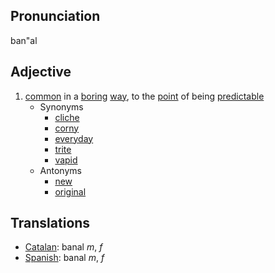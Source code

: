 ==Pronunciation==
ban"al

==Adjective==
# [[common]] in a [[boring]] [[way]], to the [[point]] of being [[predictable]]
#* Synonyms
#** [[cliche]]
#** [[corny]]
#** [[everyday]]
#** [[trite]]
#** [[vapid]]
#* Antonyms
#** [[new]]
#** [[original]]
==Translations==
*[[Catalan]]: banal ''m'', ''f''
*[[Spanish]]: banal ''m'', ''f''